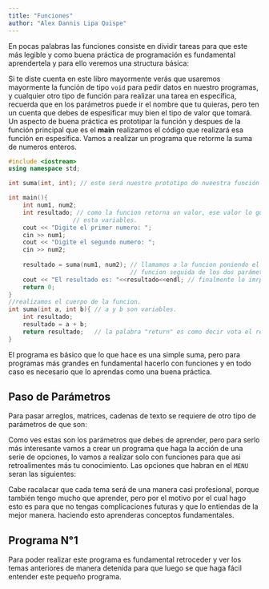 ```yaml
---
title: "Funciones"
author: "Alex Dannis Lipa Quispe"
---
```


En pocas palabras las funciones consiste en dividir tareas para que este más legible y como buena práctica de programación es fundamental aprendertela y para ello veremos una structura básica:

```{=latex}
\begin{tcolorbox}[custombox]
\begin{verbatim}
En el tipo de la función, si se requiere retornar un tipo de valor en espesífico 
puedes
usar (int, float, bool) que son las más comunes.

Existen funciones que no retornan nada y el más comun es el "void".

La manera en la que creamos la funcion puede y no puede tener valores es decir:
int sumar(int n, int m) //En este caso la función recebe dos parámetros de tipo 
                        //entero.
void pedir() // Y en esta otra la función no recibe parámetros.
\end{verbatim}
\end{tcolorbox}
```

Si te diste cuenta en este libro mayormente verás que usaremos mayormente la función de tipo `void` para pedir datos en nuestro programas, y cualquier otro tipo de función para realizar una tarea en específica, recuerda que en los parámetros puede ir el nombre que tu quieras, pero ten un cuenta que debes de espesificar muy bien el tipo de valor que tomará. Un aspecto de buena práctica es prototipar la función y despues de la función principal que es el **main** realizamos el código que realizará esa función en espesífica. Vamos a realizar un programa que retorme la suma de numeros enteros.

``` cpp
#include <iostream>
using namespace std;

int suma(int, int); // este será nuestro prototipo de nueestra función 

int main(){
    int num1, num2;
    int resultado; // como la funcion retorna un valor, ese valor lo guardamos en
                  // esta variables.
    cout << "Digite el primer numero: ";
    cin >> num1;
    cout << "Digite el segundo numero: ";
    cin >> num2;
    
    resultado = suma(num1, num2); // llamamos a la funcion poniendo el nombre de la 
                                  // funcion seguida de los dos parámetros.
    cout << "El resultado es: "<<resultado<<endl; // finalmente lo imrpimimos
    return 0;
}
//realizamos el cuerpo de la funcion.
int suma(int a, int b){ // a y b son variables.
    int resultado;
    resultado = a + b;
    return resultado;   // la palabra "return" es como decir vota el resultado.
}
```

El programa es básico que lo que hace es una simple suma, pero para programas más grandes en fundamental hacerlo con funciones y en todo caso es necesario que lo aprendas como una buena práctica.

## Paso de Parámetros

Para pasar arreglos, matrices, cadenas de texto se requiere de otro tipo de parámetros de que son:

```{=latex}
\begin{tcolorbox}[custombox]
\begin{verbatim}
int arreglo(int a[], int tamanio);
//El a[] es para pasar el arreglo y para saber la cantidad ponemos el "tamanio".

int matriz(int a[][100], int filas, int columnas);
//En este caso en necesario poner el tamaño máximo de columnas, seguida del total
// de filas y columnas

int cadenas(string nombre);
// para mandar de parámetro cadenas de texto.

int caracteres(char n);
//para poder mandar vocales y carácteres únicos.
\end{verbatim}
\end{tcolorbox}
```

Como ves estas son los parámetros que debes de aprender, pero para serlo más interesante vamos a crear un programa que haga la acción de una serie de opciones, lo vamos a realizar solo con funciones para que asi retroalimentes más tu conocimiento. Las opciones que habran en el `MENU` seran las siguientes:

```{=latex}
\begin{tcolorbox}
\begin{verbatim}
------------->MENU<-------------
1. OPERACIONES ARITMÉTICAS.
2. OPERACIONES CON ARREGLOS.
3. OPERACIONES CON MATRICES.
4. JUEGO DE "ADIVINA EL NUMERO".
5. SALIR.
\end{verbatim}
\end{tcolorbox}
```

Cabe racalacar que cada tema será de una manera casi profesional, porque también tengo mucho que aprender, pero por el motivo por el cual hago esto es para que no tengas complicaciones futuras y que lo entiendas de la mejor manera. haciendo esto aprenderas conceptos fundamentales.

## Programa N°1

Para poder realizar este programa es fundamental retroceder y ver los temas anteriores de manera detenida para que luego se que haga fácil entender este pequeño programa.
